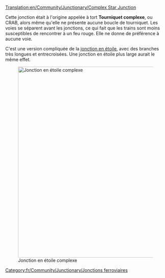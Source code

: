 [[Translation:en/Community/Junctionary/Complex Star Junction]]

{{fr/Community/Junctionary/Menu de Croisements}}
Cette jonction était à l'origine appelée à tort '''Tourniquet complexe''', ou CRAB, alors même qu'elle ne présente aucune boucle de tourniquet. Les voies se séparent avant les jonctions, ce qui fait que les trains sont moins susceptibles de rencontrer à un feu rouge. Elle ne donne de préférence à aucune voie.

C'est une version compliquée de la [[fr/Community/Junctionary/Jonction en étoile|jonction en étoile]], avec des branches très longues et entrecroisées. Une jonction en étoile plus large aurait le même effet.

[[File:en/Community/Junctionary/Lgroundabout.png|none|thumb|600px|Jonction en étoile complexe]]

{{fr/Community/Junctionary/Critère de jonction|Cher|3|0|1|1|1|1|0|0|0|0|0||Les trains en panne n'affectent qu'une voie.|
*Gère un grand nombre de trains à la fois
*Occupe un grand espace
}}

[[Category:fr/Community/Junctionary/Jonctions ferroviaires]]